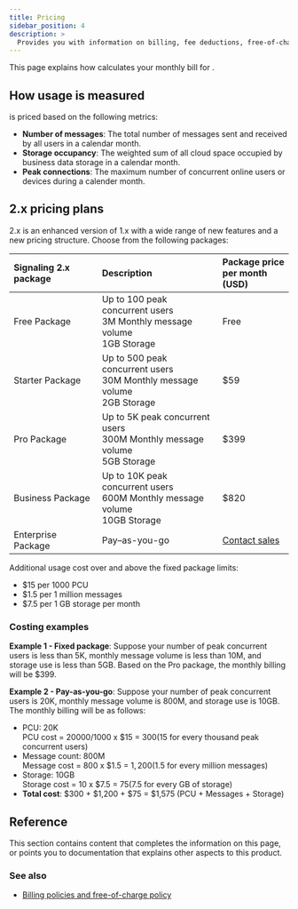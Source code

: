 ```yaml
---
title: Pricing
sidebar_position: 4
description: >
  Provides you with information on billing, fee deductions, free-of-charge policy, and any suspension to your account based on the account type.
---
```




This page explains how <Vg k="COMPANY" /> calculates your monthly bill for <Vg k="SIG"/>.

## How <Vg k="SIG" /> usage is measured

<Vg k="SIG" /> is priced based on the following metrics:

- **Number of messages**: The total number of messages sent and received by all users in a calendar month.
- **Storage occupancy**: The weighted sum of all cloud space occupied by business data storage in a calendar month.
- **Peak connections**: The maximum number of concurrent online users or devices during a calender month.

<Pricing />

## <Vg k="SIG"/> 2.x pricing plans

<Vg k="SIG"/> 2.x is an enhanced version of 1.x with a wide range of new features and a new pricing structure. Choose from the following packages:

| Signaling 2.x package | Description | Package price<br/> per month (USD) |
|:-------------|:------------------------------------------|:----------|
| Free Package | Up to 100 peak concurrent users<br/> 3M Monthly message volume<br/> 1GB Storage | Free |
| Starter Package | Up to 500 peak concurrent users<br/> 30M Monthly message volume<br/> 2GB Storage | $59 |
| Pro Package | Up to 5K peak concurrent users<br/> 300M Monthly message volume<br/> 5GB Storage | $399 |
| Business Package | Up to 10K peak concurrent users<br/> 600M Monthly message volume<br/> 10GB Storage | $820 |
| Enterprise Package | Pay–as-you-go | [Contact sales](https://www.agora.io/en/talk-to-us/) |

Additional usage cost over and above the fixed package limits:

- $15 per 1000 PCU
- $1.5 per 1 million messages
- $7.5 per 1 GB storage per month

### Costing examples

**Example 1 - Fixed package**: Suppose your number of peak concurrent users is less than 5K, monthly message volume is less than 10M, and storage use is less than 5GB. Based on the Pro package, the monthly billing will be $399.

**Example 2 - Pay-as-you-go**: Suppose your number of peak concurrent users is 20K, monthly message volume is 800M, and storage use is 10GB. The monthly billing will be as follows:

* PCU: 20K  
  PCU cost = 20000/1000 x $15 = $300 ($15 for every thousand peak concurrent users)
* Message count: 800M  
  Message cost = 800 x $1.5 = $1,200 ($1.5 for every million messages)
* Storage: 10GB  
  Storage cost = 10 x $7.5 = $75 ($7.5 for every GB of storage)
* **Total cost**: $300 + $1,200 + $75 = $1,575 (PCU + Messages + Storage)


## Reference
This section contains content that completes the information on this page, or points you to documentation that explains other aspects to this product.

<Reference />

### See also

- [Billing policies and free-of-charge policy](../reference/billing-policies)
